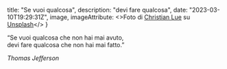 
  title: "Se vuoi qualcosa",
  description: "devi fare qualcosa",
  date: "2023-03-10T19:29:31Z",
  image,
  imageAttribute: <>Foto di <a href="https://unsplash.com/ja/@christianlue?utm_source=unsplash&utm_medium=referral&utm_content=creditCopyText">Christian Lue</a> su <a href="https://unsplash.com/it/foto/qUrIIzSWhh8?utm_source=unsplash&utm_medium=referral&utm_content=creditCopyText">Unsplash</a></>
}


“Se vuoi qualcosa che non hai mai avuto,  
devi fare qualcosa che non hai mai fatto.”

*Thomas Jefferson*
